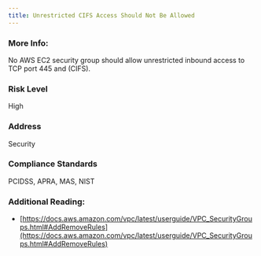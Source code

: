 ```yaml
---
title: Unrestricted CIFS Access Should Not Be Allowed
---
```


### More Info:

No AWS EC2 security group should allow unrestricted inbound access to TCP port 445 and (CIFS).

### Risk Level

High

### Address

Security

### Compliance Standards

PCIDSS, APRA, MAS, NIST

### Additional Reading:

- [https://docs.aws.amazon.com/vpc/latest/userguide/VPC_SecurityGroups.html#AddRemoveRules](https://docs.aws.amazon.com/vpc/latest/userguide/VPC_SecurityGroups.html#AddRemoveRules)
